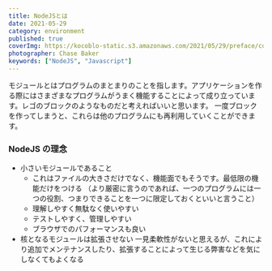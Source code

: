 ```yaml
---
title: NodeJSとは
date: 2021-05-29
category: environment
published: true
coverImg: https://kocoblo-static.s3.amazonaws.com/2021/05/29/preface/cover-img.jpg
photographer: Chase Baker
keywords: ["NodeJS", "Javascript"]
---
```


モジュールとはプログラムのまとまりのことを指します。アプリケーションを作る際にはさまざまなプログラムがうまく機能することによって成り立っています。レゴのブロックのようなものだと考えればいいと思います。
一度ブロックを作ってしまうと、これらは他のプログラムにも再利用していくことができます。

### NodeJS の理念

- 小さいモジュールであること
  - これはファイルの大きさだけでなく、機能面でもそうです。最低限の機能だけをつける
    （より厳密に言うのであれば、一つのプログラムには一つの役割、つまりできることを一つに限定しておくといいと言うこと）
  - 理解しやすく無駄なく使いやすい
  - テストしやすく、管理しやすい
  - ブラウザでのパフォーマンスも良い
- 核となるモジュールは拡張させない
  一見柔軟性がないと思えるが、これにより追加でメンテナンスしたり、拡張することによって生じる弊害などを気にしなくてもよくなる
